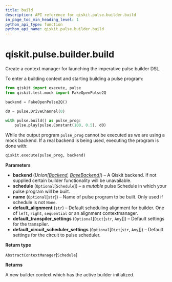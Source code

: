 ```yaml
---
title: build
description: API reference for qiskit.pulse.builder.build
in_page_toc_min_heading_level: 1
python_api_type: function
python_api_name: qiskit.pulse.builder.build
---
```


<span id="qiskit-pulse-builder-build" />

# qiskit.pulse.builder.build

<Function id="qiskit.pulse.builder.build" isDedicatedPage={true} github="https://github.com/qiskit/qiskit/tree/stable/0.17/qiskit/pulse/builder.py" signature="build(backend=None, schedule=None, name=None, default_alignment='left', default_transpiler_settings=None, default_circuit_scheduler_settings=None)">
  Create a context manager for launching the imperative pulse builder DSL.

  To enter a building context and starting building a pulse program:

  ```python
  from qiskit import execute, pulse
  from qiskit.test.mock import FakeOpenPulse2Q

  backend = FakeOpenPulse2Q()

  d0 = pulse.DriveChannel(0)

  with pulse.build() as pulse_prog:
      pulse.play(pulse.Constant(100, 0.5), d0)
  ```

  While the output program `pulse_prog` cannot be executed as we are using a mock backend. If a real backend is being used, executing the program is done with:

  ```python
  qiskit.execute(pulse_prog, backend)
  ```

  **Parameters**

  *   **backend** (*Union\[*[*Backend*](qiskit.providers.Backend "qiskit.providers.Backend")*,* [*BaseBackend*](qiskit.providers.BaseBackend "qiskit.providers.BaseBackend")*]*) – A Qiskit backend. If not supplied certain builder functionality will be unavailable.
  *   **schedule** (`Optional`\[`Schedule`]) – a *mutable* pulse Schedule in which your pulse program will be built.
  *   **name** (`Optional`\[`str`]) – Name of pulse program to be built. Only used if schedule is not `None`.
  *   **default\_alignment** (`str`) – Default scheduling alignment for builder. One of `left`, `right`, `sequential` or an alignment contextmanager.
  *   **default\_transpiler\_settings** (`Optional`\[`Dict`\[`str`, `Any`]]) – Default settings for the transpiler.
  *   **default\_circuit\_scheduler\_settings** (`Optional`\[`Dict`\[`str`, `Any`]]) – Default settings for the circuit to pulse scheduler.

  **Return type**

  `AbstractContextManager`\[`Schedule`]

  **Returns**

  A new builder context which has the active builder initialized.
</Function>


